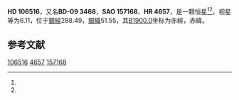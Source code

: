 {{Starbox begin
| name = HD 106516
}}
{{Starbox observe
| epoch = [[J2000.0|J2000.0]]
| constell = {{星座名待查}}<ref name=SIMBAD>{{cite web
 | url=http://simbad.u-strasbg.fr/simbad/sim-id?Ident=HR+4657
 | title=Pulsating variable Star
 | publisher=Centre de Données astronomiques de Strasbourg
 | work=SIMBAD
 | accessdate=2012-07-13
 | archive-date=2016-03-16
 | archive-url=https://web.archive.org/web/20160316190521/http://simbad.u-strasbg.fr/simbad/sim-id?Ident=HR+4657
 | dead-url=no
 }}</ref><ref name=DATA>{{cite web
 | url=http://vizier.u-strasbg.fr/viz-bin/VizieR-5?-out.add=.&-source=5050&-corr=PK=HR&-out.max=9999&HR=4657
 | title=VizieR Detailed Page
 | accessdate=2012-07-13
 | archive-date=2016-03-05
 | archive-url=https://web.archive.org/web/20160305102243/http://vizier.u-strasbg.fr/viz-bin/VizieR-5?-out.add=.&-source=5050&-corr=PK=HR&-out.max=9999&HR=4657
 | dead-url=no
 }}</ref>
| 星官 = 
| ra = {{RA|12|15|10.6}}<ref name=SIMBAD /><ref name=DATA />
| dec = {{DEC|-10|18|45}}<ref name=SIMBAD /><ref name=DATA />
| appmag_v = 6.11<ref name=SIMBAD /><ref name=DATA />
}}
{{Starbox character
| class = F5V<ref name=SIMBAD /><ref name=DATA />
| b-v = 0.46<ref name=SIMBAD /><ref name=DATA />
| u-b = -0.13<ref name=SIMBAD /><ref name=DATA />
| r-i = 0.16E<ref name=SIMBAD /><ref name=DATA />
| variable = 
}}
{{Starbox astrometry
| radial_v = -0.13
| prop_mo_ra = 8
| parallax = 0.034
| p_error = 
}}
{{Starbox catalog
| names =BD-09 3468，[[SAO星表|SAO]] 157168，[[HD星表|HD]] 106516，[[HR星表|HR]] 4657}}
{{Starbox reference |Simbad=HR+4657}}
{{Starbox end}}

'''HD 106516'''，又名'''BD-09 3468'''，'''SAO 157168'''、'''HR 4657'''，是一颗恒星<ref name=SIMBAD /><ref name=DATA />，视星等为6.11，位于[[銀道座標系|銀經]]288.49，[[銀道座標系|銀緯]]51.55，其[[B1900.0|B1900.0]]坐标为赤經{{RA|12|10|1.7}}，赤緯{{DEC|-9|51.55|42}}。

== 参考文献 ==
{{reflist}}

{{star-stub}}

[[Category:HD和HDE天體|106516]]
[[Category:HR天體|4657]]
[[Category:SAO天體|157168]]